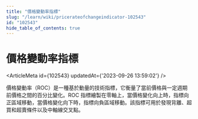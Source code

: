 ```yaml
---
title: "價格變動率指標"
slug: "/learn/wiki/pricerateofchangeindicator-102543"
id: "102543"
hide_table_of_contents: true
---
```



# 價格變動率指標

<ArticleMeta id={102543} updatedAt={'2023-09-26 13:59:02'} />
<div className='border-solid border-b border-t-0 my-4 border-[var(--ifm-color-gray-300)]' />

價格變動率（ROC）是一種基於動量的技術指標，它衡量了當前價格與一定週期前價格之間的百分比變化。ROC 指標繪製在零軸上，當價格變化向上時，指標向正區域移動，當價格變化向下時，指標向負區域移動。該指標可用於發現背離、超買和超賣條件以及中軸線交叉點。
